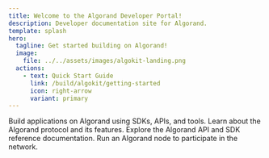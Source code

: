 ```yaml
---
title: Welcome to the Algorand Developer Portal!
description: Developer documentation site for Algorand.
template: splash
hero:
  tagline: Get started building on Algorand!
  image:
    file: ../../assets/images/algokit-landing.png
  actions:
    - text: Quick Start Guide
      link: /build/algokit/getting-started
      icon: right-arrow
      variant: primary
---
```



<LinkInfoCardGrid stagger>
	<LinkInfoCard title="Build" icon="build-icon" href="/build/overview">
    Build applications on Algorand using SDKs, APIs, and tools.
  </LinkInfoCard>
	<LinkInfoCard title="Protocol" icon="protocol-icon" href="/protocol/overview">
    Learn about the Algorand protocol and its features.
  </LinkInfoCard>
  <LinkInfoCard title="Reference" icon="reference-icon" href="/reference/">
    Explore the Algorand API and SDK reference documentation.
  </LinkInfoCard>
	<LinkInfoCard title="Running a node" icon="node-icon" href="/node_running/overview/">
    Run an Algorand node to participate in the network.
  </LinkInfoCard>
</LinkInfoCardGrid>
